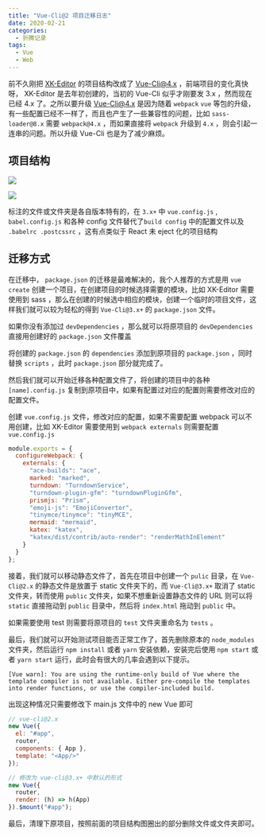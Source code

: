 ```yaml
---
title: "Vue-Cli@2 项目迁移日志"
date: 2020-02-21
categories:
  - 折腾记录
tags:
  - Vue
  - Web
---
```


前不久刚把 [XK-Editor](https://github.com/syfxlin/xkeditor) 的项目结构改成了 Vue-Cli@4.x ，前端项目的变化真快呀， XK-Editor 是去年初创建的，当初的 Vue-Cli 似乎才刚要发 3.x ，然而现在已经 4.x 了。之所以要升级 Vue-Cli@4.x 是因为随着 `webpack` `vue` 等包的升级，有一些配置已经不一样了，而且也产生了一些兼容性的问题，比如 `sass-loader@8.x` 需要 `webpack@4.x` ，而如果直接将 `webpack` 升级到 `4.x` ，则会引起一连串的问题。所以升级 Vue-Cli 也是为了减少麻烦。

## 项目结构

![](https://cdn.jsdelivr.net/gh/syfxlin/pic/2020/02/20200221141617.png)

![](https://cdn.jsdelivr.net/gh/syfxlin/pic/2020/02/20200221141843.png)

标注的文件或文件夹是各自版本特有的，在 `3.x+` 中 `vue.config.js` , `babel.config.js` 和各种 config 文件替代了`build config` 中的配置文件以及 `.babelrc .postcssrc` ，这有点类似于 React 未 eject 化的项目结构

## 迁移方式

在迁移中， `package.json` 的迁移是最难解决的，我个人推荐的方式是用 `vue create` 创建一个项目，在创建项目的时候选择需要的模块，比如 XK-Editor 需要使用到 sass ，那么在创建的时候选中相应的模块，创建一个临时的项目文件，这样我们就可以较为轻松的得到 `Vue-Cli@3.x+` 的 `package.json` 文件。

如果你没有添加过 `devDependencies` ，那么就可以将原项目的 `devDependencies` 直接用创建好的 `package.json` 文件覆盖

将创建的 `package.json` 的 `dependencies` 添加到原项目的 `package.json` ，同时替换 `scripts` ，此时 `package.json` 部分就完成了。

然后我们就可以开始迁移各种配置文件了，将创建的项目中的各种 `[name].config.js` 复制到原项目中，如果有配置过对应的配置则需要修改对应的配置文件。

创建 `vue.config.js` 文件，修改对应的配置，如果不需要配置 webpack 可以不用创建，比如 XK-Editor 需要使用到 `webpack externals` 则需要配置 `vue.config.js`

```javascript
module.exports = {
  configureWebpack: {
    externals: {
      "ace-builds": "ace",
      marked: "marked",
      turndown: "TurndownService",
      "turndown-plugin-gfm": "turndownPluginGfm",
      prismjs: "Prism",
      "emoji-js": "EmojiConvertor",
      "tinymce/tinymce": "tinyMCE",
      mermaid: "mermaid",
      katex: "katex",
      "katex/dist/contrib/auto-render": "renderMathInElement"
    }
  }
};
```

接着，我们就可以移动静态文件了，首先在项目中创建一个 `pulic` 目录，在 `Vue-Cli@2.x` 的静态文件是放置于 static 文件夹下的，而 `Vue-Cli@3.x+` 取消了 static 文件夹，转而使用 `public` 文件夹，如果不想重新设置静态文件的 URL 则可以将 `static` 直接拖动到 `public` 目录中，然后将 `index.html` 拖动到 `public` 中。

如果需要使用 test 则需要将原项目的 `test` 文件夹重命名为 `tests` 。

最后，我们就可以开始测试项目能否正常工作了，首先删除原本的 `node_modules` 文件夹，然后运行 `npm install` 或者 `yarn` 安装依赖，安装完后使用 `npm start` 或者 `yarn start` 运行，此时会有很大的几率会遇到以下提示。

```text
[Vue warn]: You are using the runtime-only build of Vue where the template compiler is not available. Either pre-compile the templates into render functions, or use the compiler-included build.
```

出现这种情况只需要修改下 main.js 文件中的 new Vue 即可

```javascript
// vue-cli@2.x
new Vue({
  el: "#app",
  router,
  components: { App },
  template: "<App/>"
});

// 修改为 vue-cli@3.x+ 中默认的形式
new Vue({
  router,
  render: (h) => h(App)
}).$mount("#app");
```

最后，清理下原项目，按照前面的项目结构图圈出的部分删除文件或文件夹即可。
